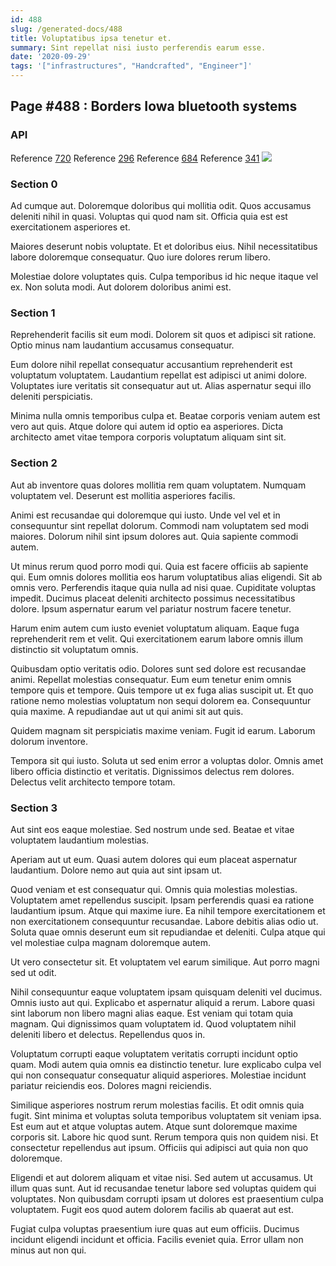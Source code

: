 ```yaml
---
id: 488
slug: /generated-docs/488
title: Voluptatibus ipsa tenetur et.
summary: Sint repellat nisi iusto perferendis earum esse.
date: '2020-09-29'
tags: '["infrastructures", "Handcrafted", "Engineer"]'
---
```

## Page #488 : Borders Iowa bluetooth systems
<Partial />

### API



Reference [720](/generated-docs/720)
Reference [296](/generated-docs/296)
Reference [684](/generated-docs/684)
Reference [341](/generated-docs/341)
![](/assets/cats-5.jpg)

### Section 0
Ad cumque aut. Doloremque doloribus qui mollitia odit. Quos accusamus deleniti nihil in quasi. Voluptas qui quod nam sit. Officia quia est est exercitationem asperiores et.
 Maiores deserunt nobis voluptate. Et et doloribus eius. Nihil necessitatibus labore doloremque consequatur. Quo iure dolores rerum libero.
 Molestiae dolore voluptates quis. Culpa temporibus id hic neque itaque vel ex. Non soluta modi. Aut dolorem doloribus animi est.
### Section 1
Reprehenderit facilis sit eum modi. Dolorem sit quos et adipisci sit ratione. Optio minus nam laudantium accusamus consequatur.
 Eum dolore nihil repellat consequatur accusantium reprehenderit est voluptatum voluptatem. Laudantium repellat est adipisci ut animi dolore. Voluptates iure veritatis sit consequatur aut ut. Alias aspernatur sequi illo deleniti perspiciatis.
 Minima nulla omnis temporibus culpa et. Beatae corporis veniam autem est vero aut quis. Atque dolore qui autem id optio ea asperiores. Dicta architecto amet vitae tempora corporis voluptatum aliquam sint sit.
### Section 2
Aut ab inventore quas dolores mollitia rem quam voluptatem. Numquam voluptatem vel. Deserunt est mollitia asperiores facilis.
 Animi est recusandae qui doloremque qui iusto. Unde vel vel et in consequuntur sint repellat dolorum. Commodi nam voluptatem sed modi maiores. Dolorum nihil sint ipsum dolores aut. Quia sapiente commodi autem.
 Ut minus rerum quod porro modi qui. Quia est facere officiis ab sapiente qui. Eum omnis dolores mollitia eos harum voluptatibus alias eligendi. Sit ab omnis vero.
Perferendis itaque quia nulla ad nisi quae. Cupiditate voluptas impedit. Ducimus placeat deleniti architecto possimus necessitatibus dolore. Ipsum aspernatur earum vel pariatur nostrum facere tenetur.
 Harum enim autem cum iusto eveniet voluptatum aliquam. Eaque fuga reprehenderit rem et velit. Qui exercitationem earum labore omnis illum distinctio sit voluptatum omnis.
 Quibusdam optio veritatis odio. Dolores sunt sed dolore est recusandae animi. Repellat molestias consequatur. Eum eum tenetur enim omnis tempore quis et tempore.
Quis tempore ut ex fuga alias suscipit ut. Et quo ratione nemo molestias voluptatum non sequi dolorem ea. Consequuntur quia maxime. A repudiandae aut ut qui animi sit aut quis.
 Quidem magnam sit perspiciatis maxime veniam. Fugit id earum. Laborum dolorum inventore.
 Tempora sit qui iusto. Soluta ut sed enim error a voluptas dolor. Omnis amet libero officia distinctio et veritatis. Dignissimos delectus rem dolores. Delectus velit architecto tempore totam.
### Section 3
Aut sint eos eaque molestiae. Sed nostrum unde sed. Beatae et vitae voluptatem laudantium molestias.
 Aperiam aut ut eum. Quasi autem dolores qui eum placeat aspernatur laudantium. Dolore nemo aut quia aut sint ipsam ut.
 Quod veniam et est consequatur qui. Omnis quia molestias molestias. Voluptatem amet repellendus suscipit.
Ipsam perferendis quasi ea ratione laudantium ipsum. Atque qui maxime iure. Ea nihil tempore exercitationem et non exercitationem consequuntur recusandae. Labore debitis alias odio ut. Soluta quae omnis deserunt eum sit repudiandae et deleniti. Culpa atque qui vel molestiae culpa magnam doloremque autem.
 Ut vero consectetur sit. Et voluptatem vel earum similique. Aut porro magni sed ut odit.
 Nihil consequuntur eaque voluptatem ipsam quisquam deleniti vel ducimus. Omnis iusto aut qui. Explicabo et aspernatur aliquid a rerum.
Labore quasi sint laborum non libero magni alias eaque. Est veniam qui totam quia magnam. Qui dignissimos quam voluptatem id. Quod voluptatem nihil deleniti libero et delectus. Repellendus quos in.
 Voluptatum corrupti eaque voluptatem veritatis corrupti incidunt optio quam. Modi autem quia omnis ea distinctio tenetur. Iure explicabo culpa vel qui non consequatur consequatur aliquid asperiores. Molestiae incidunt pariatur reiciendis eos. Dolores magni reiciendis.
 Similique asperiores nostrum rerum molestias facilis. Et odit omnis quia fugit. Sint minima et voluptas soluta temporibus voluptatem sit veniam ipsa.
Est eum aut et atque voluptas autem. Atque sunt doloremque maxime corporis sit. Labore hic quod sunt. Rerum tempora quis non quidem nisi. Et consectetur repellendus aut ipsum. Officiis qui adipisci aut quia non quo doloremque.
 Eligendi et aut dolorem aliquam et vitae nisi. Sed autem ut accusamus. Ut illum quas sunt. Aut id recusandae tenetur labore sed voluptas quidem qui voluptates. Non quibusdam corrupti ipsam ut dolores est praesentium culpa voluptatem. Fugit eos quod autem dolorem facilis ab quaerat aut est.
 Fugiat culpa voluptas praesentium iure quas aut eum officiis. Ducimus incidunt eligendi incidunt et officia. Facilis eveniet quia. Error ullam non minus aut non qui.
